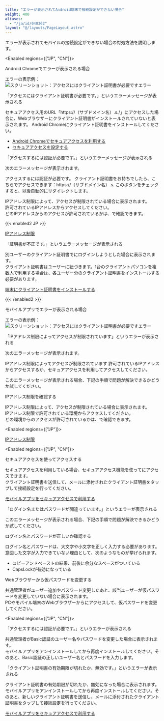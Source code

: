 ```yaml
---
title: "エラーが表示されてAndroid端末で接続設定ができない場合"
weight: 400
aliases:
  - "/ja/id/040362"
layout: "@/layouts/PageLayout.astro"
---
```



エラーが表示されてモバイルの接続設定ができない場合の対処方法を説明します。

<Enabled regions={["JP", "CN"]}>

<Heading id="mobile_error_android_10">Android Chromeでエラーが表示される場合</Heading>

エラーの表示例：
<Img src="/k/kintone/img-ja/android_error_01.png" alt="スクリーンショット：アクセスにはクライアント証明書が必要ですエラー" />

<Heading level={3} id="mobile_error_android_1010">「アクセスにはクライアント証明書が必要です。」というエラーメッセージが表示される</Heading>

セキュアアクセス用のURL「https://（サブドメイン名）.s.<CybozuCom />/」にアクセスした場合に、Webブラウザーにクライアント証明書がインストールされていないと表示されます。
Android Chromeにクライアント証明書をインストールしてください。

<Reference>

* [Android Chromeでセキュアアクセスを利用する](/k/ja/id/040656.html#android_secure_android_10)
* [セキュアアクセスを設定する](/general/ja/id/02062.html)

</Reference>

<Heading level={3} id="mobile_error_android_1020">「アクセスするには認証が必要です。」というエラーメッセージが表示される</Heading>

次のエラーメッセージが表示されます。

<Graynote>
アクセスするには認証が必要です。  
クライアント証明書をお持ちでしたら、こちらでアクセスできます：https://（サブドメイン名）.s.<CybozuCom />  
このボタンをチェックすると、以後自動的にリダイレクトします。

</Graynote>

IPアドレス制限によって、アクセスが制限されている場合に表示されます。  
許可されているIPアドレスからアクセスしてください。  
どのIPアドレスからのアクセスが許可されているかは、<SlashUi />で確認できます。

&#123;&#123;< enabled2 JP >&#125;&#125;
<Reference>

[IPアドレス制限](/general/ja/id/02045.html)
</Reference>

</Enabled>

<Heading level={3} id="mobile_error_android_1030">「証明書が不正です。」というエラーメッセージが表示される</Heading>

別ユーザーのクライアント証明書で<Kintone />にログインしようとした場合に表示されます。  
クライアント証明書はユーザーに紐づきます。1台のクライアントパソコンを複数人で利用する場合は、各ユーザー分のクライアント証明書をインストールする必要があります。

<Reference>

[端末にクライアント証明書をインストールする](/general/ja/id/020405.html)

</Reference>

&#123;&#123;< /enabled2 >&#125;&#125;

<Heading id="mobile_error_android_20">モバイルアプリでエラーが表示される場合</Heading>

エラーの表示例：
<Img src="/k/kintone/img-ja/android_error_02.png" alt="スクリーンショット：アクセスにはクライアント証明書が必要ですエラー" />

<Heading level={3} id="mobile_error_android_2010">「IPアドレス制限によってアクセスが制限されています」というエラーが表示される</Heading>

次のエラーメッセージが表示されます。

<Graynote>
IPアドレス制限によってアクセスが制限されています  
許可されているIPアドレスからアクセスするか、セキュアアクセスを利用してアクセスしてください。

</Graynote>

このエラーメッセージが表示される場合、下記の手順で問題が解決できるかどうか試してください。

<Heading level={4} id="mobile_error_android_201010">IPアドレス制限を確認する</Heading>

IPアドレス制限によって、アクセスが制限されている場合に表示されます。  
IPアドレス制限で許可されている環境からアクセスしてください。  
どの環境からのアクセスが許可されているかは、<SlashUi />で確認できます。

<Enabled regions={["JP"]}>
<Reference>

[IPアドレス制限](/general/ja/id/02045.html)
</Reference>

</Enabled>

<Enabled regions={["JP", "CN"]}>

<Heading level={4} id="mobile_error_android_201020">セキュアアクセスを使ってアクセスする</Heading>

セキュアアクセスを利用している場合、セキュアアクセス機能を使って<Kintone />にアクセスできます。  
クライアント証明書を送信して、メールに添付されたクライアント証明書をタップして接続設定を行ってください。

<Reference>

[モバイルアプリをセキュアアクセスで利用する](/k/ja/id/040656.html#android_secure_android_20)

</Reference>

</Enabled>

<Heading level={3} id="mobile_error_android_2030">「ログイン名またはパスワードが間違っています。」というエラーが表示される</Heading>

このエラーメッセージが表示される場合、下記の手順で問題が解決できるかどうか試してください。

<Heading level={4} id="mobile_error_android_203010">ログイン名とパスワードが正しいか確認する</Heading>

ログイン名とパスワードは、大文字や小文字を正しく入力する必要があります。  
意図した文字が入力できていない理由として、次のようなものが挙げられます。

* コピーアンドペーストの結果、前後に余分なスペースがついている
* CapsLockが有効になっている

<Heading level={4} id="mobile_error_android_203020">Webブラウザーから仮パスワードを変更する</Heading>

<Slash />共通管理者がユーザー追加やパスワード変更したあと、該当ユーザーが仮パスワードを変更していない場合に表示されます。  
PCやモバイル端末のWebブラウザーから<Kintone />にアクセスして、仮パスワードを変更してください。

<Enabled regions={["JP", "CN"]}>

<Heading level={3} id="mobile_error_android_2040">「アクセスするには認証が必要です。」というエラーが表示される</Heading>

<Slash />共通管理者がBasic認証のユーザー名やパスワードを変更した場合に表示されます。  
モバイルアプリをアンインストールしてから再度インストールしてください。そのあと、Basic認証の正しいユーザー名とパスワードを入力します。

<Heading level={3} id="mobile_error_android_2050">「クライアント証明書の有効期限が切れたか、無効です。」というエラーが表示される</Heading>

クライアント証明書の有効期限が切れたか、無効になった場合に表示されます。  
モバイルアプリをアンインストールしてから再度インストールしてください。そのあと、新しいクライアント証明書を送信し、メールに添付されたクライアント証明書をタップして接続設定を行ってください。

<Reference>

[モバイルアプリをセキュアアクセスで利用する](/k/ja/id/040656.html#android_secure_android_20)

</Reference>

</Enabled>

